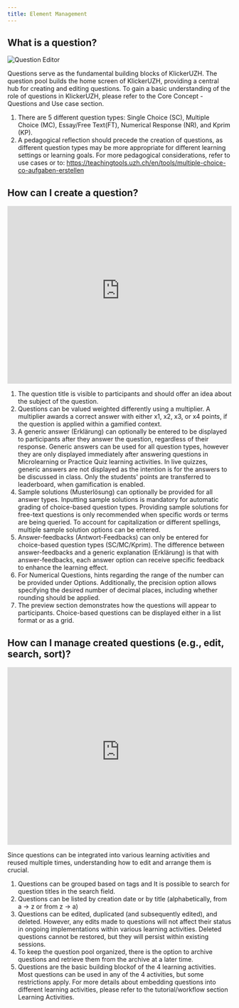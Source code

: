 ```yaml
---
title: Element Management
---
```


## What is a question?

![Question Editor](/img_v3/question.png)

Questions serve as the fundamental building blocks of KlickerUZH. The question pool builds the home screen of KlickerUZH, providing a central hub for creating and editing questions. To gain a basic understanding of the role of questions in KlickerUZH, please refer to the Core Concept - Questions and Use case section.

1. There are 5 different question types: Single Choice (SC), Multiple Choice (MC), Essay/Free Text(FT), Numerical Response (NR), and Kprim (KP).
2. A pedagogical reflection should precede the creation of questions, as different question types may be more appropriate for different learning settings or learning goals. For more pedagogical considerations, refer to use cases or to: https://teachingtools.uzh.ch/en/tools/multiple-choice-co-aufgaben-erstellen

## How can I create a question?

<iframe
  id="kmsembed-0_c4db0dw8"
  width="100%"
  height="400"
  src="https://uzh.mediaspace.cast.switch.ch/embed/secure/iframe/entryId/0_c4db0dw8/uiConfId/23448425/st/0"
  class="kmsembed"
  allowfullscreen
  webkitallowfullscreen
  mozAllowFullScreen
  allow="autoplay *; fullscreen *; encrypted-media *"
  referrerPolicy="no-referrer-when-downgrade"
  sandbox="allow-downloads allow-forms allow-same-origin allow-scripts allow-top-navigation allow-pointer-lock allow-popups allow-modals allow-orientation-lock allow-popups-to-escape-sandbox allow-presentation allow-top-navigation-by-user-activation"
  frameborder="0"
  title="KlickerUZH - Question Preparation"
></iframe>

1. The question title is visible to participants and should offer an idea about the subject of the question.
2. Questions can be valued weighted differently using a multiplier. A multiplier awards a correct answer with either x1, x2, x3, or x4 points, if the question is applied within a gamified context.
3. A generic answer (Erklärung) can optionally be entered to be displayed to participants after they answer the question, regardless of their response. Generic answers can be used for all question types, however they are only displayed immediately after answering questions in Microlearning or Practice Quiz learning activities. In live quizzes, generic answers are not displayed as the intention is for the answers to be discussed in class. Only the students' points are transferred to leaderboard, when gamification is enabled.
4. Sample solutions (Musterlösung) can optionally be provided for all answer types. Inputting sample solutions is mandatory for automatic grading of choice-based question types. Providing sample solutions for free-text questions is only recommended when specific words or terms are being queried. To account for capitalization or different spellings, multiple sample solution options can be entered.
5. Answer-feedbacks (Antwort-Feedbacks) can only be entered for choice-based question types (SC/MC/Kprim). The difference between answer-feedbacks and a generic explanation (Erklärung) is that with answer-feedbacks, each answer option can receive specific feedback to enhance the learning effect.
6. For Numerical Questions, hints regarding the range of the number can be provided under Options. Additionally, the precision option allows specifying the desired number of decimal places, including whether rounding should be applied.
7. The preview section demonstrates how the questions will appear to participants. Choice-based questions can be displayed either in a list format or as a grid.

## How can I manage created questions (e.g., edit, search, sort)?

<iframe
  id="kmsembed-0_gm5oobzo"
  width="100%"
  height="400"
  src="https://uzh.mediaspace.cast.switch.ch/embed/secure/iframe/entryId/0_gm5oobzo/uiConfId/23448425/st/0"
  class="kmsembed"
  allowfullscreen
  webkitallowfullscreen
  mozAllowFullScreen
  allow="autoplay *; fullscreen *; encrypted-media *"
  referrerPolicy="no-referrer-when-downgrade"
  sandbox="allow-downloads allow-forms allow-same-origin allow-scripts allow-top-navigation allow-pointer-lock allow-popups allow-modals allow-orientation-lock allow-popups-to-escape-sandbox allow-presentation allow-top-navigation-by-user-activation"
  frameborder="0"
  title="KlickerUZH - Element Management"
></iframe>

Since questions can be integrated into various learning activities and reused multiple times, understanding how to edit and arrange them is crucial.

1. Questions can be grouped based on tags and It is possible to search for question titles in the search field.
2. Questions can be listed by creation date or by title (alphabetically, from a -> z or from z -> a)
3. Questions can be edited, duplicated (and subsequently edited), and deleted. However, any edits made to questions will not affect their status in ongoing implementations within various learning activities. Deleted questions cannot be restored, but they will persist within existing sessions.
4. To keep the question pool organized, there is the option to archive questions and retrieve them from the archive at a later time.
5. Questions are the basic building blockof of the 4 learning activities. Most questions can be used in any of the 4 activities, but some restrictions apply. For more details about embedding questions into different learning activities, please refer to the tutorial/workflow section Learning Activities.
